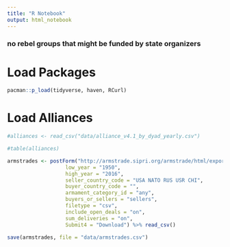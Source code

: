 ```yaml
---
title: "R Notebook"
output: html_notebook
---
```


### no rebel groups that might be funded by state organizers

# Load Packages

```r
pacman::p_load(tidyverse, haven, RCurl)
```

# Load Alliances

```r
#alliances <- read_csv("data/alliance_v4.1_by_dyad_yearly.csv")

#table(alliances)
```


```r
armstrades <- postForm("http://armstrade.sipri.org/armstrade/html/export_trade_register.php",
                   low_year = "1950",
                   high_year = "2016", 
                   seller_country_code = "USA NATO RUS USR CHI",
                   buyer_country_code = "",
                   armament_category_id = "any",
                   buyers_or_sellers = "sellers",
                   filetype = "csv",
                   include_open_deals = "on",
                   sum_deliveries = "on",
                   Submit4 = "Download") %>% read_csv()

save(armstrades, file = "data/armstrades.csv")
```

